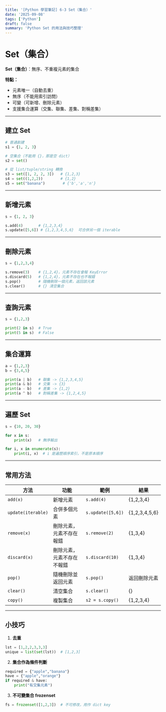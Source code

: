 ```yaml
---
title: '[Python 學習筆記] 6-3 Set（集合）'
date: '2025-09-08'
tags: ['Python']
draft: false
summary: 'Python Set 的用法與技巧整理'
---
```


# Set（集合）

**Set（集合）**：無序、不重複元素的集合

**特點：**

- 元素唯一（自動去重）
- 無序（不能用索引訪問）
- 可變（可新增、刪除元素）
- 支援集合運算（交集、聯集、差集、對稱差集）

---

## 建立 Set

```python
# 普通創建
s1 = {1, 2, 3}

# 空集合（不能用 {}，那是空 dict）
s2 = set()

# 從 list/tuple/string 轉換
s3 = set([1, 2, 2, 3])   # {1,2,3}
s4 = set((1,2,2))        # {1,2}
s5 = set("banana")        # {'b','a','n'}
```

---

## 新增元素

```python
s = {1, 2, 3}

s.add(4)       # {1,2,3,4}
s.update([5,6]) # {1,2,3,4,5,6}  可合併另一個 iterable
```

---

## 刪除元素

```python
s = {1,2,3,4}

s.remove(3)    # {1,2,4}，元素不存在會報 KeyError
s.discard(5)   # {1,2,4}，元素不存在也不報錯
s.pop()        # 隨機刪除一個元素，返回該元素
s.clear()      # {} 清空集合
```

---

## 查詢元素

```python
s = {1,2,3}

print(2 in s)  # True
print(5 in s)  # False
```

---

## 集合運算

```python
a = {1,2,3}
b = {3,4,5}

print(a | b)   # 聯集 -> {1,2,3,4,5}
print(a & b)   # 交集 -> {3}
print(a - b)   # 差集 -> {1,2}
print(a ^ b)   # 對稱差集 -> {1,2,4,5}
```

---

## 遍歷 Set

```python
s = {10, 20, 30}

for x in s:
    print(x)   # 無序輸出

for i, x in enumerate(s):
    print(i, x)  # i 是遍歷順序索引，不是原本順序
```

---

## 常用方法

| 方法               | 功能                       | 範例              | 結果            |
| ------------------ | -------------------------- | ----------------- | --------------- |
| `add(x)`           | 新增元素                   | `s.add(4)`        | \{1,2,3,4\}     |
| `update(iterable)` | 合併多個元素               | `s.update([5,6])` | \{1,2,3,4,5,6\} |
| `remove(x)`        | 刪除元素，元素不存在報錯   | `s.remove(2)`     | \{1,3,4\}       |
| `discard(x)`       | 刪除元素，元素不存在不報錯 | `s.discard(10)`   | \{1,3,4\}       |
| `pop()`            | 隨機刪除並返回元素         | `s.pop()`         | 返回刪除元素    |
| `clear()`          | 清空集合                   | `s.clear()`       | \{\}            |
| `copy()`           | 複製集合                   | `s2 = s.copy()`   | \{1,2,3,4\}     |

---

## 小技巧

1. **去重**

```python
lst = [1,2,2,3,3,3]
unique = list(set(lst))  # [1,2,3]
```

2. **集合作為條件判斷**

```python
required = {"apple","banana"}
have = {"apple","orange"}
if required & have:
    print("有交集元素")
```

3. **不可變集合 frozenset**

```python
fs = frozenset([1,2,3])  # 不可修改，用作 dict key
```
